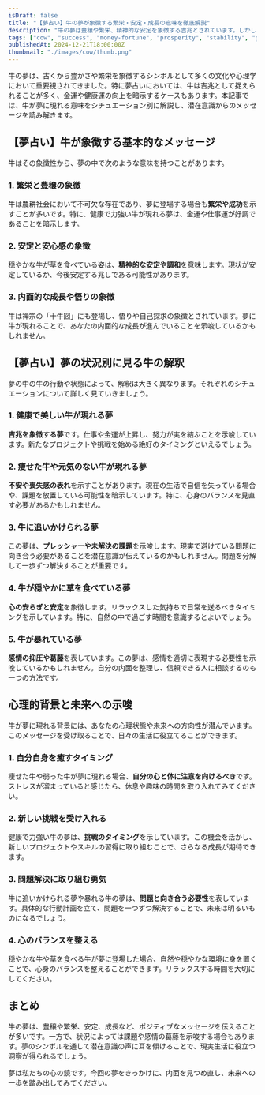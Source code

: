 ```yaml
---
isDraft: false
title: "【夢占い】牛の夢が象徴する繁栄・安定・成長の意味を徹底解説"
description: "牛の夢は豊穣や繁栄、精神的な安定を象徴する吉兆とされています。しかし、夢の状況によっては課題やプレッシャーを暗示することも。本記事では、牛の夢のシチュエーション別解釈を含め、意味を詳しく解説します。"
tags: ["cow", "success", "money-fortune", "prosperity", "stability", "growth", "healing", "stress"]
publishedAt: 2024-12-21T18:00:00Z
thumbnail: "./images/cow/thumb.png"
---
```


牛の夢は、古くから豊かさや繁栄を象徴するシンボルとして多くの文化や心理学において重要視されてきました。特に夢占いにおいては、牛は吉兆として捉えられることが多く、金運や健康運の向上を暗示するケースもあります。本記事では、牛が夢に現れる意味をシチュエーション別に解説し、潜在意識からのメッセージを読み解きます。

<TableOfContents />

<AdUnit />

## 【夢占い】牛が象徴する基本的なメッセージ

牛はその象徴性から、夢の中で次のような意味を持つことがあります。

### 1. 繁栄と豊穣の象徴

牛は農耕社会において不可欠な存在であり、夢に登場する場合も<strong>繁栄や成功</strong>を示すことが多いです。特に、健康で力強い牛が現れる夢は、金運や仕事運が好調であることを暗示します。

### 2. 安定と安心感の象徴

穏やかな牛が草を食べている姿は、<strong>精神的な安定や調和</strong>を意味します。現状が安定しているか、今後安定する兆しである可能性があります。

### 3. 内面的な成長や悟りの象徴

牛は禅宗の「十牛図」にも登場し、悟りや自己探求の象徴とされています。夢に牛が現れることで、あなたの内面的な成長が進んでいることを示唆しているかもしれません。

<AdUnit />

## 【夢占い】夢の状況別に見る牛の解釈

夢の中の牛の行動や状態によって、解釈は大きく異なります。それぞれのシチュエーションについて詳しく見ていきましょう。

### 1. 健康で美しい牛が現れる夢

**吉兆を象徴する夢**です。仕事や金運が上昇し、努力が実を結ぶことを示唆しています。新たなプロジェクトや挑戦を始める絶好のタイミングといえるでしょう。

### 2. 痩せた牛や元気のない牛が現れる夢

**不安や喪失感の表れ**を示すことがあります。現在の生活で自信を失っている場合や、課題を放置している可能性を暗示しています。特に、心身のバランスを見直す必要があるかもしれません。

### 3. 牛に追いかけられる夢

この夢は、<strong>プレッシャーや未解決の課題</strong>を示唆します。現実で避けている問題に向き合う必要があることを潜在意識が伝えているのかもしれません。問題を分解して一歩ずつ解決することが重要です。

### 4. 牛が穏やかに草を食べている夢

**心の安らぎと安定**を象徴します。リラックスした気持ちで日常を送るべきタイミングを示しています。特に、自然の中で過ごす時間を意識するとよいでしょう。

### 5. 牛が暴れている夢

**感情の抑圧や葛藤**を表しています。この夢は、感情を適切に表現する必要性を示唆しているかもしれません。自分の内面を整理し、信頼できる人に相談するのも一つの方法です。

<AdUnit />

## 心理的背景と未来への示唆

牛が夢に現れる背景には、あなたの心理状態や未来への方向性が潜んでいます。このメッセージを受け取ることで、日々の生活に役立てることができます。

### 1. 自分自身を癒すタイミング

痩せた牛や弱った牛が夢に現れる場合、**自分の心と体に注意を向けるべき**です。ストレスが溜まっていると感じたら、休息や趣味の時間を取り入れてみてください。

### 2. 新しい挑戦を受け入れる

健康で力強い牛の夢は、**挑戦のタイミング**を示しています。この機会を活かし、新しいプロジェクトやスキルの習得に取り組むことで、さらなる成長が期待できます。

### 3. 問題解決に取り組む勇気

牛に追いかけられる夢や暴れる牛の夢は、**問題と向き合う必要性**を表しています。具体的な行動計画を立て、問題を一つずつ解決することで、未来は明るいものになるでしょう。

### 4. 心のバランスを整える

穏やかな牛や草を食べる牛が夢に登場した場合、自然や穏やかな環境に身を置くことで、心身のバランスを整えることができます。リラックスする時間を大切にしてください。

<AdUnit />

## まとめ

牛の夢は、豊穣や繁栄、安定、成長など、ポジティブなメッセージを伝えることが多いです。一方で、状況によっては課題や感情の葛藤を示唆する場合もあります。夢のシンボルを通して潜在意識の声に耳を傾けることで、現実生活に役立つ洞察が得られるでしょう。

夢は私たちの心の鏡です。今回の夢をきっかけに、内面を見つめ直し、未来への一歩を踏み出してみてください。
